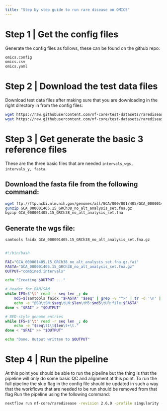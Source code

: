 ```yaml
---
title: "Step by step guide to run rare disease on OMICS"
---
```


# Step 1 | Get the config files
Generate the config files as follows, these can be found on the github repo:

```bash
omics.config
omics.csv
omics.yaml
```

# Step 2 | Download the test data files
Download test data files after making sure that you are downloading in the right directory in from the config files:

```bash
wget https://raw.githubusercontent.com/nf-core/test-datasets/raredisease/testdata/1_171015_HHT5NDSXX_hugelymodelbat_XXXXXX_1.fastq.gz	
wget https://raw.githubusercontent.com/nf-core/test-datasets/raredisease/testdata/1_171015_HHT5NDSXX_hugelymodelbat_XXXXXX_2.fastq.gz	
``` 

# Step 3 | Get generate the basic 3 reference files

These are the three basic files that are needed ```intervals_wgs, intervals_y, fasta```.

## Download the fasta file from the following command:
```bash
wget ftp://ftp.ncbi.nlm.nih.gov/genomes/all/GCA/000/001/405/GCA_000001405.15_GRCh38/seqs_for_alignment_pipelines.ucsc_ids/GCA_000001405.15_GRCh38_no_alt_analysis_set.fna.gz
gunzip GCA_000001405.15_GRCh38_no_alt_analysis_set.fna.gz
bgzip GCA_000001405.15_GRCh38_no_alt_analysis_set.fna
```

## Generate the wgs file:

```bash
samtools faidx GCA_000001405.15_GRCh38_no_alt_analysis_set.fna.gz


#!/bin/bash

FAI="GCA_000001405.15_GRCh38_no_alt_analysis_set.fna.gz.fai"
FASTA="GCA_000001405.15_GRCh38_no_alt_analysis_set.fna.gz"
OUTPUT="combined.intervals"

echo "Creating $OUTPUT ..."

# Header for BAM/SAM
while IFS=$'\t' read -r seq len _; do
    md5=$(samtools faidx "$FASTA" "$seq" | grep -v "^>" | tr -d '\n' | md5sum | awk '{print $1}')
    echo -e "@SQ\tSN:$seq\tLN:$len\tM5:$md5\tUR:file:$FASTA"
done < "$FAI" > "$OUTPUT"

# BED-style genome entries
while IFS=$'\t' read -r seq len _; do
    echo -e "$seq\t1\t$len\t+\t."
done < "$FAI" >> "$OUTPUT"

echo "Done. Output written to $OUTPUT"
```

# Step 4 | Run the pipeline
At this point you should be able to run the pipeline but the thing is that the pipeline will only do some basic QC and alignment at this point. To run the full pipeline the skip flag in the config file should be updated in such a way that the workflows that are needed to be run should be removed from that flag
Run the pipeline using the following command:

```bash
nextflow run nf-core/raredisease -revision 2.6.0 -profile singularity -c omics.config -params-file omics.yaml
```
